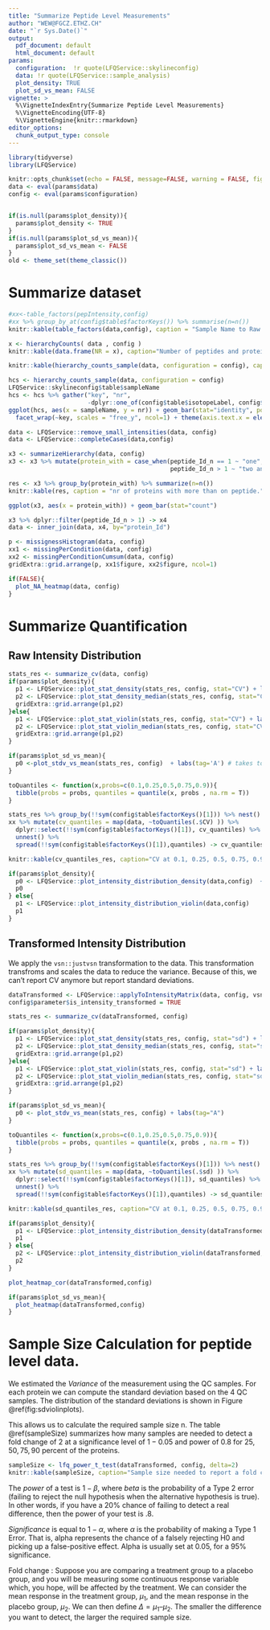 ```yaml
---
title: "Summarize Peptide Level Measurements"
author: "WEW@FGCZ.ETHZ.CH"
date: "`r Sys.Date()`"
output:
  pdf_document: default
  html_document: default
params:
  configuration:  !r quote(LFQService::skylineconfig)
  data: !r quote(LFQService::sample_analysis)
  plot_density: TRUE
  plot_sd_vs_mean: FALSE
vignette: >
  %\VignetteIndexEntry{Summarize Peptide Level Measurements}
  %\VignetteEncoding{UTF-8}
  %\VignetteEngine{knitr::rmarkdown}
editor_options:
  chunk_output_type: console
---
```




```r
library(tidyverse)
library(LFQService)

knitr::opts_chunk$set(echo = FALSE, message=FALSE, warning = FALSE, fig.with = 8, fig.height = 4)
data <- eval(params$data)
config <- eval(params$configuration)


if(is.null(params$plot_density)){
  params$plot_density <- TRUE
}
if(is.null(params$plot_sd_vs_mean)){
  params$plot_sd_vs_mean <- FALSE
}
old <- theme_set(theme_classic())

```

# Summarize dataset

```r
#xx<-table_factors(pepIntensity,config)
#xx %>% group_by_at(config$table$factorKeys()) %>% summarise(n=n())
knitr::kable(table_factors(data,config), caption = "Sample Name to Raw file mapping")

```

```r
x <- hierarchyCounts( data , config )
knitr::kable(data.frame(NR = x), caption="Number of peptides and proteins")
```


```r
knitr::kable(hierarchy_counts_sample(data, configuration = config), caption = "Number of quantified peptides and proteins per sample.")
```

```r
hcs <- hierarchy_counts_sample(data, configuration = config)
LFQService::skylineconfig$table$sampleName
hcs <- hcs %>% gather("key", "nr",
                      -dplyr::one_of(config$table$isotopeLabel, config$table$sampleName))
ggplot(hcs, aes(x = sampleName, y = nr)) + geom_bar(stat="identity", position="dodge") + 
  facet_wrap(~key, scales = "free_y", ncol=1) + theme(axis.text.x = element_text(angle = 90, hjust = 1))

```


```r
data <- LFQService::remove_small_intensities(data, config)
data <- LFQService::completeCases(data,config)

x3 <- summarizeHierarchy(data, config)
x3 <- x3 %>% mutate(protein_with = case_when(peptide_Id_n == 1 ~ "one",
                                             peptide_Id_n > 1 ~ "two and more"))

res <- x3 %>% group_by(protein_with) %>% summarize(n=n())
knitr::kable(res, caption = "nr of proteins with more than on peptide.")
```

```r
ggplot(x3, aes(x = protein_with)) + geom_bar(stat="count")
```

```r
x3 %>% dplyr::filter(peptide_Id_n > 1) -> x4
data <- inner_join(data, x4, by="protein_Id")
```

```r
p <- missignessHistogram(data, config)
xx1 <- missingPerCondition(data, config)
xx2 <- missingPerConditionCumsum(data, config)
gridExtra::grid.arrange(p, xx1$figure, xx2$figure, ncol=1)

```


```r
if(FALSE){
  plot_NA_heatmap(data, config)
}
```

\clearpage


# Summarize Quantification

## Raw Intensity Distribution

```r
stats_res <- summarize_cv(data, config)
if(params$plot_density){
  p1 <- LFQService::plot_stat_density(stats_res, config, stat="CV") + labs(tag = "A") + xlim(0, 150)
  p2 <- LFQService::plot_stat_density_median(stats_res, config, stat="CV") + labs(tag = "B") + xlim(0, 150)
  gridExtra::grid.arrange(p1,p2)
}else{
  p1 <- LFQService::plot_stat_violin(stats_res, config, stat="CV") + labs(tag='A')
  p2 <- LFQService::plot_stat_violin_median(stats_res, config, stat="CV") + labs(tag='B')
  gridExtra::grid.arrange(p1,p2)
}
```

```r
if(params$plot_sd_vs_mean){
  p0 <-plot_stdv_vs_mean(stats_res, config)  + labs(tag='A') # takes to long to plot.
}
```

```r
toQuantiles <- function(x,probs=c(0.1,0.25,0.5,0.75,0.9)){ 
  tibble(probs = probs, quantiles = quantile(x, probs , na.rm = T)) 
}

stats_res %>% group_by(!!sym(config$table$factorKeys()[1])) %>% nest() -> xx 
xx %>% mutate(cv_quantiles = map(data, ~toQuantiles(.$CV) )) %>%
  dplyr::select(!!sym(config$table$factorKeys()[1]), cv_quantiles) %>%
  unnest() %>%
  spread(!!sym(config$table$factorKeys()[1]),quantiles) -> cv_quantiles_res

```


```r
knitr::kable(cv_quantiles_res, caption="CV at 0.1, 0.25, 0.5, 0.75, 0.9 quantiles.")
```



```r
if(params$plot_density){
  p0 <- LFQService::plot_intensity_distribution_density(data,config)  + theme(legend.text=element_text(size=5))
  p0
} else{
  p1 <- LFQService::plot_intensity_distribution_violin(data,config)
  p1
}

```



## Transformed Intensity Distribution

We apply the `vsn::justvsn` transformation to the data. This transformation transfroms and scales the data to reduce the variance.
Because of this, we can't report CV anymore but report standard deviations.

```r
dataTransformed <- LFQService::applyToIntensityMatrix(data, config, vsn::justvsn)
config$parameter$is_intensity_transformed = TRUE
```


```r
stats_res <- summarize_cv(dataTransformed, config)

if(params$plot_density){
  p1 <- LFQService::plot_stat_density(stats_res, config, stat="sd") + labs(tag = "A") + xlim(0, 2)
  p2 <- LFQService::plot_stat_density_median(stats_res, config, stat="sd") + labs(tag = "B") + xlim(0, 2)
  gridExtra::grid.arrange(p1,p2)
}else{
  p1 <- LFQService::plot_stat_violin(stats_res, config, stat="sd") + labs(tag = "A")
  p2 <- LFQService::plot_stat_violin_median(stats_res, config, stat="sd") + labs(tag = "B")
  gridExtra::grid.arrange(p1,p2)
}
```


```r
if(params$plot_sd_vs_mean){
  p0 <- plot_stdv_vs_mean(stats_res, config) + labs(tag="A")
}
```

```r
toQuantiles <- function(x,probs=c(0.1,0.25,0.5,0.75,0.9)){ 
  tibble(probs = probs, quantiles = quantile(x, probs , na.rm = T)) 
}

stats_res %>% group_by(!!sym(config$table$factorKeys()[1])) %>% nest() -> xx 
xx %>% mutate(sd_quantiles = map(data, ~toQuantiles(.$sd) )) %>%
  dplyr::select(!!sym(config$table$factorKeys()[1]), sd_quantiles) %>%
  unnest() %>%
  spread(!!sym(config$table$factorKeys()[1]),quantiles) -> sd_quantiles_res

```


```r
knitr::kable(sd_quantiles_res, caption="CV at 0.1, 0.25, 0.5, 0.75, 0.9 quantiles.")
```



```r
if(params$plot_density){
  p1 <- LFQService::plot_intensity_distribution_density(dataTransformed,config) + theme(legend.text=element_text(size=5))
  p1
} else{ 
  p2 <- LFQService::plot_intensity_distribution_violin(dataTransformed,config) 
  p2
}
```

\clearpage



```r
plot_heatmap_cor(dataTransformed,config)
```


```r
if(params$plot_sd_vs_mean){
  plot_heatmap(dataTransformed,config)
}
```

\clearpage

# Sample Size Calculation for peptide level data.

We estimated the _Variance_ of the measurement using the QC samples. For each protein we can compute the standard deviation based on the 4 QC samples. The distribution of the standard deviations is shown in Figure \@ref(fig:sdviolinplots).

This allows us to calculate the required sample size n. The table \@ref(sampleSize) summarizes how many samples are needed to detect a fold change of 2 at a significance level of $1-0.05$ and power of $0.8$ for $25, 50, 75, 90$ percent of the proteins.


```r
sampleSize <- lfq_power_t_test(dataTransformed, config, delta=2)
knitr::kable(sampleSize, caption="Sample size needed to report a fold change greater than 2 with a significance level of 0.05 and power 0.8 when using t-test to compare means.")
```


The _power_ of a test is $1-\beta$, where $beta$ is the probability of a Type 2 error (failing to reject the null hypothesis when the alternative hypothesis is true).
In other words, if you have a $20\%$ chance of failing to detect a real difference, then the power of your test is $.8$.

_Significance_ is equal to $1 - \alpha$, where $\alpha$ is the probability of making a Type 1 Error. That is, alpha represents the chance of a falsely rejecting H0 and picking up a false-positive effect. Alpha is usually set at 0.05, for a $95\%$ significance.


Fold change : Suppose you are comparing a treatment group to a placebo group, and you will be measuring some continuous response variable which, you hope, will be affected by the treatment. We can consider the mean response in the treatment group, $\mu_1$, and the mean response in the placebo group, $\mu_2$. We can then define $\Delta = \mu_1 – \mu_2$. The smaller the difference you want to detect, the larger the required sample size.
